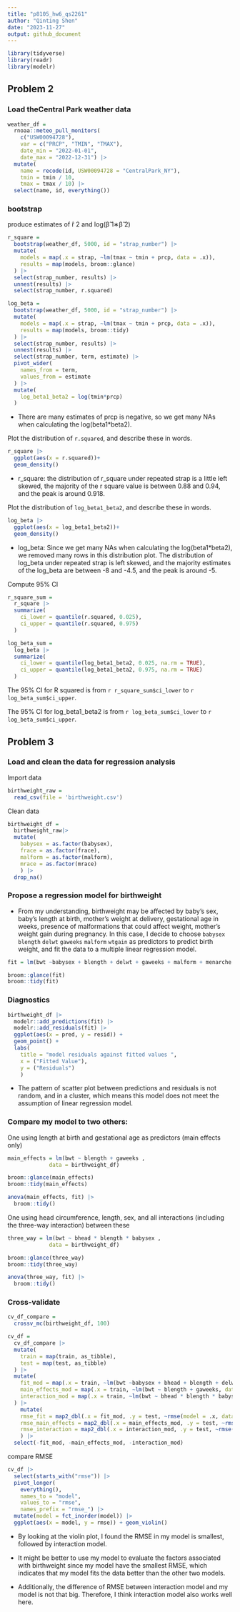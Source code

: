 ```yaml
---
title: "p8105_hw6_qs2261"
author: "Qinting Shen"
date: "2023-11-27"
output: github_document
---
```


```r
library(tidyverse)
library(readr)
library(modelr)
```

## Problem 2

### Load theCentral Park weather data 
```r
weather_df = 
  rnoaa::meteo_pull_monitors(
    c("USW00094728"),
    var = c("PRCP", "TMIN", "TMAX"), 
    date_min = "2022-01-01",
    date_max = "2022-12-31") |>
  mutate(
    name = recode(id, USW00094728 = "CentralPark_NY"),
    tmin = tmin / 10,
    tmax = tmax / 10) |>
  select(name, id, everything())
```


### bootstrap
produce estimates of r̂ 2 and log(β̂ 1∗β̂ 2)
```r
r_square =
  bootstrap(weather_df, 5000, id = "strap_number") |> 
  mutate(
    models = map(.x = strap, ~lm(tmax ~ tmin + prcp, data = .x)),
    results = map(models, broom::glance)
  ) |> 
  select(strap_number, results) |> 
  unnest(results) |> 
  select(strap_number, r.squared)

log_beta = 
  bootstrap(weather_df, 5000, id = "strap_number") |> 
  mutate(
    models = map(.x = strap, ~lm(tmax ~ tmin + prcp, data = .x)),
    results = map(models, broom::tidy)
  ) |> 
  select(strap_number, results) |> 
  unnest(results) |> 
  select(strap_number, term, estimate) |> 
  pivot_wider(
    names_from = term,
    values_from = estimate
  ) |> 
  mutate(
    log_beta1_beta2 = log(tmin*prcp)
  )
```
* There are many estimates of prcp is negative, so we get many NAs when calculating the log(beta1*beta2).


Plot the distribution of `r.squared`, and describe these in words.
```r
r_square |> 
  ggplot(aes(x = r.squared))+
  geom_density()
```

* r_square: the distribution of r_square under repeated strap is a little left skewed, the majority of the r square value is between 0.88 and 0.94, and the peak is around 0.918.

Plot the distribution of `log_beta1_beta2`, and describe these in words.
```r
log_beta |> 
  ggplot(aes(x = log_beta1_beta2))+
  geom_density()
```

* log_beta: Since we get many NAs when calculating the log(beta1*beta2), we removed many rows in this distribution plot. The distribution of log_beta under repeated strap is left skewed, and the majority estimates of the log_beta are between -8 and -4.5, and the peak is around -5.

Compute 95% CI
```r
r_square_sum =
  r_square |> 
  summarize(
    ci_lower = quantile(r.squared, 0.025),
    ci_upper = quantile(r.squared, 0.975)
  )

log_beta_sum =
  log_beta |> 
  summarize(
    ci_lower = quantile(log_beta1_beta2, 0.025, na.rm = TRUE),
    ci_upper = quantile(log_beta1_beta2, 0.975, na.rm = TRUE)
  )
```
The 95% CI for R squared is from `r r_square_sum$ci_lower` to `r log_beta_sum$ci_upper`.

The 95% CI for log_beta1_beta2 is from `r log_beta_sum$ci_lower` to `r log_beta_sum$ci_upper`.

## Problem 3

### Load and clean the data for regression analysis

Import data
```r
birthweight_raw = 
  read_csv(file = 'birthweight.csv')
```


Clean data
```r
birthweight_df = 
  birthweight_raw|> 
  mutate(
    babysex = as.factor(babysex),
    frace = as.factor(frace),
    malform = as.factor(malform),
    mrace = as.factor(mrace)
    ) |> 
  drop_na()
```

### Propose a regression model for birthweight

* From my understanding, birthweight may be affected by baby’s sex, baby’s length at birth, mother’s weight at delivery, gestational age in weeks, presence of malformations that could affect weight, mother’s weight gain during pregnancy. In this case, I decide to choose `babysex` `blength` `delwt` `gaweeks` `malform` `wtgain` as predictors to predict birth weight, and fit the data to a multiple linear regression model.

```r
fit = lm(bwt ~babysex + blength + delwt + gaweeks + malform + menarche +  wtgain, data = birthweight_df) 

broom::glance(fit)
broom::tidy(fit)
```

### Diagnostics
```r
birthweight_df |> 
  modelr::add_predictions(fit) |> 
  modelr::add_residuals(fit) |> 
  ggplot(aes(x = pred, y = resid)) +
  geom_point() +
  labs(
    title = "model residuals against fitted values ", 
    x = ("Fitted Value"),
    y = ("Residuals")
    )
```

* The pattern of scatter plot between predictions and residuals is not random, and in a cluster, which means this model does not meet the assumption of linear regression model.


### Compare my model to two others:

One using length at birth and gestational age as predictors (main effects only)
```r
main_effects = lm(bwt ~ blength + gaweeks ,
             data = birthweight_df) 

broom::glance(main_effects)
broom::tidy(main_effects)

anova(main_effects, fit) |> 
  broom::tidy()
```


One using head circumference, length, sex, and all interactions (including the three-way interaction) between these
```r
three_way = lm(bwt ~ bhead * blength * babysex ,
             data = birthweight_df) 

broom::glance(three_way)
broom::tidy(three_way)

anova(three_way, fit) |> 
  broom::tidy()
```

### Cross-validate
```r
cv_df_compare = 
  crossv_mc(birthweight_df, 100)
```


```r
cv_df = 
  cv_df_compare |> 
  mutate(
    train = map(train, as_tibble),
    test = map(test, as_tibble)
  ) |> 
  mutate(
    fit_mod = map(.x = train, ~lm(bwt ~babysex + bhead + blength + delwt + fincome + frace +gaweeks + malform + menarche + mheight + momage + mrace + parity + pnumlbw + pnumsga + ppbmi + ppwt + smoken + wtgain, data = .x)),
    main_effects_mod = map(.x = train, ~lm(bwt ~ blength + gaweeks, data = .x)),
    interaction_mod = map(.x = train, ~lm(bwt ~ bhead * blength * babysex, data = .x))
  ) |> 
    mutate(
    rmse_fit = map2_dbl(.x = fit_mod, .y = test, ~rmse(model = .x, data = .y)),
    rmse_main_effects = map2_dbl(.x = main_effects_mod, .y = test, ~rmse(model = .x, data = .y)),
    rmse_interaction = map2_dbl(.x = interaction_mod, .y = test, ~rmse(model = .x, data = .y))
    ) |> 
  select(-fit_mod, -main_effects_mod, -interaction_mod)
```

compare RMSE
```r
cv_df |> 
  select(starts_with("rmse")) |> 
  pivot_longer(
    everything(),
    names_to = "model", 
    values_to = "rmse",
    names_prefix = "rmse_") |> 
  mutate(model = fct_inorder(model)) |> 
  ggplot(aes(x = model, y = rmse)) + geom_violin()
```

* By looking at the violin plot, I found the RMSE in my model is smallest, followed by interaction model. 

* It might be better to use my model to evaluate the factors associated with birthweight since my model have the smallest RMSE, which indicates that my model fits the data better than the other two models.

* Additionally, the difference of RMSE between interaction model and my model is not that big. Therefore, I think interaction model also works well here.
